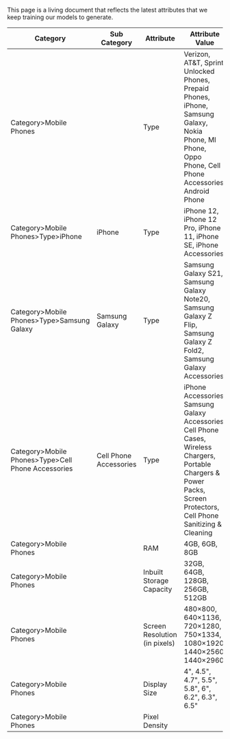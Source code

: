 This page is a living document that reflects the latest attributes that we keep training our models to generate.

| Category                                           | Sub Category           | Attribute                     | Attribute Value                                                                                                                                                           |
| -------------------------------------------------- | ---------------------- | ----------------------------- | ------------------------------------------------------------------------------------------------------------------------------------------------------------------------- |
| Category>Mobile Phones                             |                        | Type                          | Verizon, AT&T, Sprint, Unlocked Phones, Prepaid Phones, iPhone, Samsung Galaxy, Nokia Phone, MI Phone, Oppo Phone, Cell Phone Accessories, Android Phone                  |
| Category>Mobile Phones>Type>iPhone                 | iPhone                 | Type                          | iPhone 12, iPhone 12 Pro, iPhone 11, iPhone SE, iPhone Accessories                                                                                                        |
| Category>Mobile Phones>Type>Samsung Galaxy         | Samsung Galaxy         | Type                          | Samsung Galaxy S21, Samsung Galaxy Note20, Samsung Galaxy Z Flip, Samsung Galaxy Z Fold2, Samsung Galaxy Accessories                                                      |
| Category>Mobile Phones>Type>Cell Phone Accessories | Cell Phone Accessories | Type                          | iPhone Accessories, Samsung Galaxy Accessories, Cell Phone Cases, Wireless Chargers, Portable Chargers & Power Packs, Screen Protectors, Cell Phone Sanitizing & Cleaning |
| Category>Mobile Phones                             |                        | RAM                           | 4GB, 6GB, 8GB                                                                                                                                                             |
| Category>Mobile Phones                             |                        | Inbuilt Storage Capacity      | 32GB, 64GB, 128GB, 256GB, 512GB                                                                                                                                           |
| Category>Mobile Phones                             |                        | Screen Resolution (in pixels) | 480×800, 640×1136, 720×1280, 750×1334, 1080×1920, 1440×2560, 1440×2960                                                                                                    |
| Category>Mobile Phones                             |                        | Display Size                  | 4", 4.5", 4.7", 5.5", 5.8", 6", 6.2", 6.3", 6.5"                                                                                                                          |
| Category>Mobile Phones                             |                        | Pixel Density                 |
